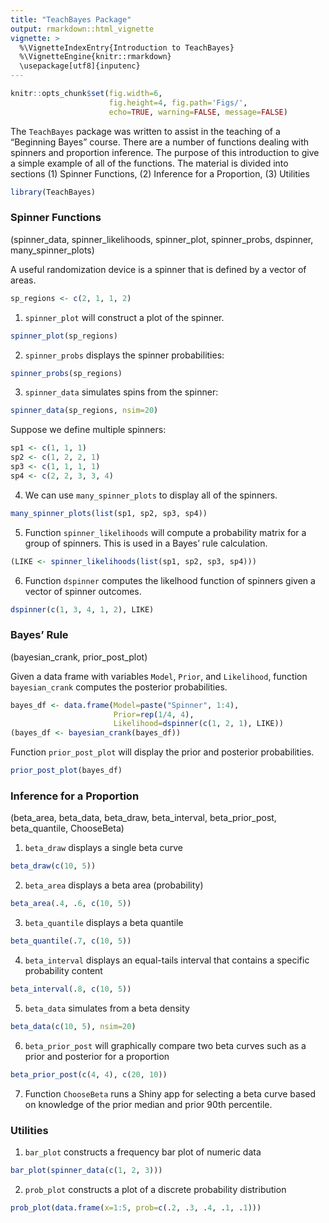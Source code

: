 ```yaml
---
title: "TeachBayes Package"
output: rmarkdown::html_vignette
vignette: >
  %\VignetteIndexEntry{Introduction to TeachBayes}
  %\VignetteEngine{knitr::rmarkdown}
  \usepackage[utf8]{inputenc}
---
```


```r
knitr::opts_chunk$set(fig.width=6, 
                      fig.height=4, fig.path='Figs/',
                      echo=TRUE, warning=FALSE, message=FALSE)
```

The `TeachBayes` package was written to assist in the teaching of a "Beginning Bayes" course.  There are a number of functions dealing with spinners and proportion inference.  The purpose of this introduction to give a simple example of all of the functions.  The material is divided into sections (1) Spinner Functions, (2) Inference for a Proportion, (3) Utilities

```r
library(TeachBayes)
```

### Spinner Functions

(spinner_data, spinner_likelihoods, spinner_plot, spinner_probs, dspinner, many_spinner_plots)

A useful randomization device is a spinner that is defined by a vector of areas.

```r
sp_regions <- c(2, 1, 1, 2)
```

1.  `spinner_plot` will construct a plot of the spinner.

```r
spinner_plot(sp_regions)
```

2.  `spinner_probs` displays the spinner probabilities:

```r
spinner_probs(sp_regions)
```
3.  `spinner_data` simulates spins from the spinner:

```r
spinner_data(sp_regions, nsim=20)
```

Suppose we define multiple spinners:

```r
sp1 <- c(1, 1, 1)
sp2 <- c(1, 2, 2, 1)
sp3 <- c(1, 1, 1, 1)
sp4 <- c(2, 2, 3, 3, 4)
```

4.  We can use `many_spinner_plots` to display all of the spinners.

```r
many_spinner_plots(list(sp1, sp2, sp3, sp4))
```

5.  Function `spinner_likelihoods` will compute a probability matrix for a group of spinners.  This is used in a Bayes' rule calculation.

```r
(LIKE <- spinner_likelihoods(list(sp1, sp2, sp3, sp4)))
```

6.  Function `dspinner` computes the likelhood function of spinners given a vector of spinner outcomes.

```r
dspinner(c(1, 3, 4, 1, 2), LIKE)
```

### Bayes' Rule

(bayesian_crank, prior_post_plot)

Given a data frame with variables `Model`, `Prior`, and `Likelihood`, function `bayesian_crank` computes the posterior probabilities.

```r
bayes_df <- data.frame(Model=paste("Spinner", 1:4),
                       Prior=rep(1/4, 4), 
                       Likelihood=dspinner(c(1, 2, 1), LIKE))
(bayes_df <- bayesian_crank(bayes_df))
```

Function `prior_post_plot` will display the prior and posterior probabilities.

```r
prior_post_plot(bayes_df)
```


### Inference for a Proportion

(beta_area, beta_data, beta_draw, beta_interval, beta_prior_post, beta_quantile, ChooseBeta)

1.  `beta_draw` displays a single beta curve

```r
beta_draw(c(10, 5))
```

2.  `beta_area` displays a beta area (probability)

```r
beta_area(.4, .6, c(10, 5))
```

3.  `beta_quantile` displays a beta quantile

```r
beta_quantile(.7, c(10, 5))
```

4.  `beta_interval` displays an equal-tails interval that contains a specific probability content

```r
beta_interval(.8, c(10, 5))
```

5.  `beta_data` simulates from a beta density

```r
beta_data(c(10, 5), nsim=20)
```

6.  `beta_prior_post` will graphically compare two beta curves such as a prior and posterior for a proportion

```r
beta_prior_post(c(4, 4), c(20, 10))
```

7.  Function `ChooseBeta` runs a Shiny app for selecting a beta curve based on knowledge of the prior median and prior 90th percentile.


### Utilities

1.  `bar_plot` constructs a frequency bar plot of numeric data

```r
bar_plot(spinner_data(c(1, 2, 3)))
```

2.  `prob_plot` constructs a plot of a discrete probability distribution

```r
prob_plot(data.frame(x=1:5, prob=c(.2, .3, .4, .1, .1)))
```


